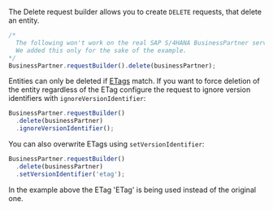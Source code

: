 The Delete request builder allows you to create `DELETE` requests, that delete an entity.

```ts
/*
  The following won't work on the real SAP S/4HANA BusinessPartner service because BusinessPartners cannot be deleted.
  We added this only for the sake of the example.
*/
BusinessPartner.requestBuilder().delete(businessPartner);
```

Entities can only be deleted if [ETags](#handling-of-etags) match.
If you want to force deletion of the entity regardless of the ETag configure the request to ignore version identifiers with `ignoreVersionIdentifier`:

```ts
BusinessPartner.requestBuilder()
  .delete(businessPartner)
  .ignoreVersionIdentifier();
```

You can also overwrite ETags using `setVersionIdentifier`:

```ts
BusinessPartner.requestBuilder()
  .delete(businessPartner)
  .setVersionIdentifier('etag');
```

In the example above the ETag 'ETag' is being used instead of the original one.
